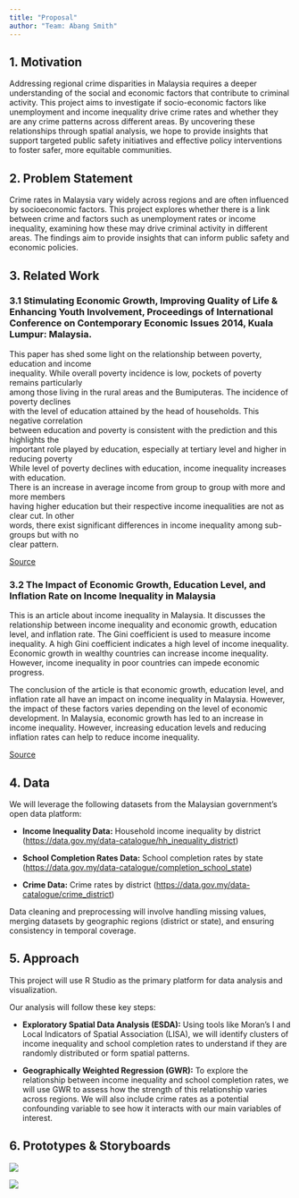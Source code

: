 ```yaml
---
title: "Proposal"
author: "Team: Abang Smith"
---
```


## 1. Motivation

Addressing regional crime disparities in Malaysia requires a deeper understanding of the social and economic factors that contribute to criminal activity. This project aims to investigate if socio-economic factors like unemployment and income inequality drive crime rates and whether they are any crime patterns across different areas. By uncovering these relationships through spatial analysis, we hope to provide insights that support targeted public safety initiatives and effective policy interventions to foster safer, more equitable communities.

## 2. Problem Statement

Crime rates in Malaysia vary widely across regions and are often influenced by socioeconomic factors. This project explores whether there is a link between crime and factors such as unemployment rates or income inequality, examining how these may drive criminal activity in different areas. The findings aim to provide insights that can inform public safety and economic policies.

## 3. Related Work

### 3.1 Stimulating Economic Growth, Improving Quality of Life & Enhancing Youth Involvement, Proceedings of International Conference on Contemporary Economic Issues 2014, Kuala Lumpur: Malaysia.

This paper has shed some light on the relationship between poverty, education and income\
inequality. While overall poverty incidence is low, pockets of poverty remains particularly\
among those living in the rural areas and the Bumiputeras. The incidence of poverty declines\
with the level of education attained by the head of households. This negative correlation\
between education and poverty is consistent with the prediction and this highlights the\
important role played by education, especially at tertiary level and higher in reducing poverty\
While level of poverty declines with education, income inequality increases with education.\
There is an increase in average income from group to group with more and more members\
having higher education but their respective income inequalities are not as clear cut. In other\
words, there exist significant differences in income inequality among sub-groups but with no\
clear pattern.

[Source](https://www.researchgate.net/profile/Hooi-Hooi-Lean/publication/274376082_Lean_HH_Lim_ES_Khoo_SL_Mohd_S_2014_Stimulating_Economic_Growth_Improving_Quality_of_Life_Enhancing_Youth_Involvement_Proceedings_of_International_Conference_on_Contemporary_Economic_Issues_2014_Kuala_/links/551cc2700cf2909047bcad80/Lean-HH-Lim-ES-Khoo-SL-Mohd-S-2014-Stimulating-Economic-Growth-Improving-Quality-of-Life-Enhancing-Youth-Involvement-Proceedings-of-International-Conference-on-Contemporary-Economic-Issue.pdf#page=117)

### 3.2 The Impact of Economic Growth, Education Level, and Inflation Rate on Income Inequality in Malaysia

This is an article about income inequality in Malaysia. It discusses the relationship between income inequality and economic growth, education level, and inflation rate. The Gini coefficient is used to measure income inequality. A high Gini coefficient indicates a high level of income inequality. Economic growth in wealthy countries can increase income inequality. However, income inequality in poor countries can impede economic progress.

The conclusion of the article is that economic growth, education level, and inflation rate all have an impact on income inequality in Malaysia. However, the impact of these factors varies depending on the level of economic development. In Malaysia, economic growth has led to an increase in income inequality. However, increasing education levels and reducing inflation rates can help to reduce income inequality.

[Source](https://hrmars.com/papers_submitted/18136/the-impact-of-economic-growth-education-level-and-inflation-rate-on-income-inequality-in-malaysia.pdf)

## 4. Data

We will leverage the following datasets from the Malaysian government’s open data platform:

-   **Income Inequality Data:** Household income inequality by district (<https://data.gov.my/data-catalogue/hh_inequality_district>)

-   **School Completion Rates Data:** School completion rates by state (<https://data.gov.my/data-catalogue/completion_school_state>)

-   **Crime Data:** Crime rates by district (<https://data.gov.my/data-catalogue/crime_district>)

Data cleaning and preprocessing will involve handling missing values, merging datasets by geographic regions (district or state), and ensuring consistency in temporal coverage.

## 5. Approach

This project will use R Studio as the primary platform for data analysis and visualization.

Our analysis will follow these key steps:

-   **Exploratory Spatial Data Analysis (ESDA):** Using tools like Moran’s I and Local Indicators of Spatial Association (LISA), we will identify clusters of income inequality and school completion rates to understand if they are randomly distributed or form spatial patterns.

-   **Geographically Weighted Regression (GWR):** To explore the relationship between income inequality and school completion rates, we will use GWR to assess how the strength of this relationship varies across regions. We will also include crime rates as a potential confounding variable to see how it interacts with our main variables of interest.

## 6. Prototypes & Storyboards

![](images/clipboard-3263130708.png)

![](images/clipboard-3941781410.png)
